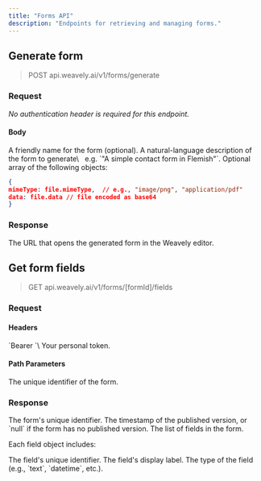 ```yaml
---
title: "Forms API"
description: "Endpoints for retrieving and managing forms."
---
```


## Generate form

> POST api.weavely.ai/v1/forms/generate

### Request

_No authentication header is required for this endpoint._

#### Body

<ParamField body="name" type="string">
  A friendly name for the form (optional).
</ParamField>

<ParamField body="prompt" type="string" required>
  A natural-language description of the form to generate\
    e.g. `"A simple contact form in Flemish"`.
</ParamField>

<ParamField body="files" type="array[object]">
  Optional array of the following objects:

  ```json
  {
  mimeType: file.mimeType,  // e.g., "image/png", "application/pdf"
  data: file.data // file encoded as base64
  }
  ```
</ParamField>

### Response

<ResponseField name="url" type="string">
  The URL that opens the generated form in the Weavely editor.
</ResponseField>

## Get form fields

> GET api.weavely.ai/v1/forms/[formId]/fields

### Request

#### Headers

<ParamField header="Authorization" type="string" required>
  `Bearer <token>`\
  Your personal token.
</ParamField>

#### Path Parameters

<ParamField path="formId" type="string" required>
  The unique identifier of the form.
</ParamField>

### Response

<ResponseField name="formId" type="string">
  The form's unique identifier.
</ResponseField>

<ResponseField name="version" type="string|null">
  The timestamp of the published version, or `null` if the form has no published version.
</ResponseField>

<ResponseField name="fields" type="array">
  The list of fields in the form.
</ResponseField>

Each field object includes:

<ResponseField name="id" type="string">
  The field's unique identifier.
</ResponseField>

<ResponseField name="label" type="string">
  The field's display label.
</ResponseField>

<ResponseField name="type" type="string">
  The type of the field (e.g., `text`, `datetime`, etc.).
</ResponseField>